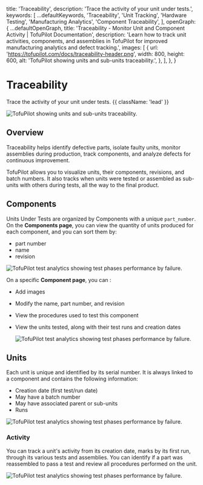 
  title: 'Traceability',
  description: 'Trace the activity of your unit under tests.',
  keywords: [
    ...defaultKeywords,
    'Traceability',
    'Unit Tracking',
    'Hardware Testing',
    'Manufacturing Analytics',
    'Component Traceability',
  ],
  openGraph: {
    ...defaultOpenGraph,
    title:
      'Traceability - Monitor Unit and Component Activity | TofuPilot Documentation',
    description:
      'Learn how to track unit activities, components, and assemblies in TofuPilot for improved manufacturing analytics and defect tracking.',
    images: [
      {
        url: 'https://tofupilot.com/docs/traceability-header.png',
        width: 800,
        height: 600,
        alt: 'TofuPilot showing units and sub-units traceability.',
      },
    ],
  },
}

# Traceability

Trace the activity of your unit under tests. {{ className: 'lead' }}

<Image
  src="/traceability-header.png"
  alt="TofuPilot showing units and sub-units traceability."
/>

## Overview

Traceability helps identify defective parts, isolate faulty units, monitor assemblies during production, track components, and analyze defects for continuous improvement.

TofuPilot allows you to visualize units, their components, revisions, and batch numbers. It also tracks when units were tested or assembled as sub-units with others during tests, all the way to the final product.

## Components

Units Under Tests are organized by Components with a unique `part_number`.
On the **Components page**, you can view the quantity of units produced for each component, and you can sort them by:

- part number
- name
- revision

<Image
  src="/traceability-page-component.png"
  alt="TofuPilot test analytics showing test phases performance by failure."
/>

On a specific **Component page**, you can :

- Add images
- Modify the name, part number, and revision
- View the procedures used to test this component
- View the units tested, along with their test runs and creation dates

  <Image
    src="/traceability-page-component2.png"
    alt="TofuPilot test analytics showing test phases performance by failure."
  />

## Units

Each unit is unique and identified by its serial number. It is always linked to a component and contains the following information:

- Creation date (first test/run date)
- May have a batch number
- May have associated parent or sub-units
- Runs

<Image
  src="/traceability-page-unit1.png"
  alt="TofuPilot test analytics showing test phases performance by failure."
/>

### Activity

You can track a unit's activity from its creation date, marks by its first run, through its various tests and assemblies. You can identify if a part was reassembled to pass a test and review all procedures performed on the unit.

<Image
  src="/traceability-page-unit2.png"
  alt="TofuPilot test analytics showing test phases performance by failure."
/>

